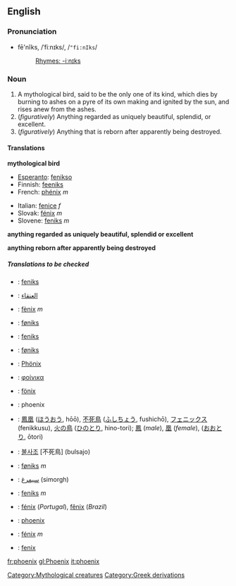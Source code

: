 {{See|Phoenix}}
==English==
[[Category:Mythological creatures]]

===Pronunciation===
*fē'nĭks, /ˈfiːnɪks/, /<tt>"fi:nIks</tt>/
*:[[Rhymes:English:-iːnɪks|Rhymes: -iːnɪks]]

===Noun===
{{wikipedia}}
{{en-noun-reg-es}}

# A mythological bird, said to be the only one of its kind, which dies by burning to ashes on a pyre of its own making and ignited by the sun, and rises anew from the ashes.
# (''figuratively'') Anything regarded as uniquely beautiful, splendid, or excellent.
# (''figuratively'') Anything that is reborn after apparently being destroyed.

====Translations====
'''mythological bird'''
{{top}}
*[[Esperanto]]: [[fenikso]]
*Finnish: [[feeniks]]
*French: [[phénix]] ''m''
{{mid}}
*Italian: [[fenice]] ''f''
*Slovak: [[fénix#Slovak|fénix]] ''m''
*Slovene: [[feniks]] ''m''
{{bottom}}

'''anything regarded as uniquely beautiful, splendid or excellent'''
{{top}}
{{mid}}
{{bottom}}

'''anything reborn after apparently being destroyed'''
{{top}}
{{mid}}
{{bottom}}

=====Translations to be checked=====
<!--Remove this section once all of the translations below have been moved into the tables above.-->
{{checktrans}}
*{{ttbc|Afrikaans}}: [[feniks]]
*{{ttbc|Arabic}}: [[العنقاء]]
*{{ttbc|Catalan}}: [[fènix]] ''m''
*{{ttbc|Danish}}: [[føniks]]
*{{ttbc|Dutch}}: [[feniks]]
*{{ttbc|Faroese}}: [[føniks]]
*{{ttbc|German}}: [[Phönix]]
*{{ttbc|Greek, Modern}}: [[φοίνικα]]
*{{ttbc|Icelandic}}: [[fönix]]
*{{ttbc|Indonesian}}: phoenix
*{{ttbc|Japanese}}: [[鳳凰]] ([[ほうおう]], hōō), [[不死鳥]] ([[ふしちょう]], fushichō), [[フェニックス]] (fenikkusu), [[火の鳥]] ([[ひのとり]], hino-tori); [[鳳]] (''male''), [[凰]] (''female''), ([[おおとり]], ōtori)
*{{ttbc|Korean}}: [[불사조]] [不死鳥] (bulsajo)
*{{ttbc|Norwegian}}: [[føniks]] ''m''
*{{ttbc|Persian}}: [[سیمرغ]] (simorgh)
*{{ttbc|Polish}}: [[feniks]] ''m''
*{{ttbc|Portuguese}}: [[fénix]] (''Portugal''), [[fênix]] (''Brazil'')
*{{ttbc|Romanian}}: [[phoenix#Romanian|phoenix]]
*{{ttbc|Spanish}}: [[fénix]] ''m''
*{{ttbc|Swedish}}: [[fenix]]

[[Category:Greek derivations]]
[[fr:phoenix]]
[[gl:Phoenix]]
[[it:phoenix]]